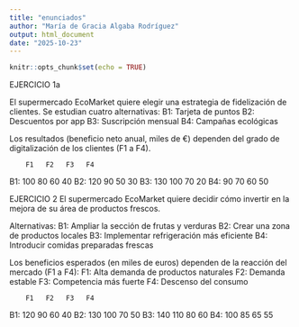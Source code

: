 ---
title: "enunciados"
author: "María de Gracia Algaba Rodríguez"
output: html_document
date: "2025-10-23"
---

```{r setup, include=FALSE}
knitr::opts_chunk$set(echo = TRUE)
```
EJERCICIO 1a

El supermercado EcoMarket quiere elegir una estrategia de fidelización
de clientes. Se estudian cuatro alternativas:
   B1: Tarjeta de puntos
   B2: Descuentos por app
   B3: Suscripción mensual
   B4: Campañas ecológicas

Los resultados (beneficio neto anual, miles de €) dependen del grado de
digitalización de los clientes (F1 a F4).

        F1   F2   F3   F4
  B1:  100   80   60   40
  B2:  120   90   50   30
  B3:  130  100   70   20
  B4:   90   70   60   50
  

EJERCICIO 2
El supermercado EcoMarket quiere decidir cómo invertir en la mejora
de su área de productos frescos.

Alternativas:
  B1: Ampliar la sección de frutas y verduras
  B2: Crear una zona de productos locales
  B3: Implementar refrigeración más eficiente
  B4: Introducir comidas preparadas frescas

 Los beneficios esperados (en miles de euros) dependen de la reacción del mercado (F1 a F4):
  F1: Alta demanda de productos naturales
  F2: Demanda estable
  F3: Competencia más fuerte
  F4: Descenso del consumo

        F1   F2   F3   F4
  B1:   120   90   60   40
  B2:   130  100   70   50
  B3:   140  110   80   60
  B4:   100   85   65   55
  
